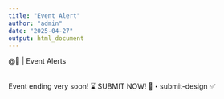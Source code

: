 ```yaml
---
title: "Event Alert"
author: "admin"
date: "2025-04-27"
output: html_document
---
```


@📅 | Event Alerts <br/> <br/>

Event ending very soon! ⌛ SUBMIT NOW! ⁠📩・submit-design ✅